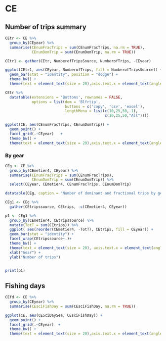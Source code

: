 
# CE

## Number of trips summary

```r
CEtr <- CE %>% 
  group_by(CEyear) %>%
  summarise(CEnumFracTrips = sum(CEnumFracTrips, na.rm = TRUE),
            CEnumDomTrip = sum(CEnumDomTrip, na.rm = TRUE))

CEtr1 <- gather(CEtr, NumberofTripsSource, NumberofTrips, -CEyear)

ggplot(CEtr1, aes(CEyear, NumberofTrips, fill = NumberofTripsSource)) +
  geom_bar(stat = "identity", position = "dodge") +
  theme_bw() +
  theme(text = element_text(size = 20),axis.text.x = element_text(angle = 90, vjust = 0.5, hjust=1), legend.key.size = unit(2, 'cm'))

CEtr %>%
  datatable(extensions = 'Buttons', rownames = FALSE, 
            options = list(dom = 'Blfrtip',
                           buttons = c('copy', 'csv', 'excel'),
                           lengthMenu = list(c(10,25,50,-1),
                                             c(10,25,50,"All"))))

```


```r
ggplot(CE, aes(CEnumFracTrips, CEnumDomTrip)) +
  geom_point() +
  facet_grid(.~CEyear)   +
  theme_bw() +
  theme(text = element_text(size = 20),axis.text.x = element_text(angle = 90, vjust = 0.5, hjust=1), legend.key.size = unit(2, 'cm'))
```

### By gear 

```r
CEg <- CE %>%
  group_by(CEmetier4, CEyear) %>%
  summarise(CEnumFracTrips = sum(CEnumFracTrips),
            CEnumDomTrip = sum(CEnumDomTrip)) %>%
  select(CEyear, CEmetier4, CEnumFracTrips, CEnumDomTrip)

datatable(CEg, caption = "Number of dominant and fractional trips by gear and year", rownames= FALSE)

CEg1 <- CEg %>%
  gather(CEtripssource, CEtrips, -c(CEmetier4, CEyear))

p1 <- CEg1 %>%
  group_by(CEmetier4, CEtripssource) %>%
  mutate(TotT = sum(CEtrips)) %>%
  ggplot( aes(reorder(CEmetier4, -TotT), CEtrips, fill = CEyear)) +
  geom_bar(stat = "identity") + 
  facet_wrap(CEtripssource~.)+
  theme_bw() +
  theme(text = element_text(size = 20), axis.text.x = element_text(angle = 90, vjust = 0.5, hjust=1), legend.key.size = unit(2, 'cm'))+
  xlab("Gear") + 
  ylab("Number of trips") 


print(p1)
```


## Fishing days 

```r
CEfd <- CE %>%
  group_by(CEyear) %>%
  summarise(CEsciFishDay = sum(CEsciFishDay, na.rm = TRUE))
```


```r
ggplot(CE, aes(CESciDaySea, CEsciFishDay)) +
  geom_point() +
  facet_grid(.~CEyear)  +
  theme_bw() +
  theme(text = element_text(size = 20),axis.text.x = element_text(angle = 90, vjust = 0.5, hjust=1), legend.key.size = unit(2, 'cm'))
```

